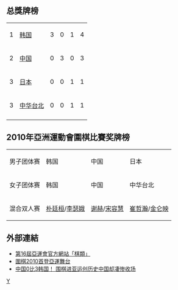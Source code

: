 ==总獎牌榜==
{| {{RankedMedalTable|class=wikitable sortable}}
|-
| 1 ||{{flagicon|KOR}}[[韩国|韩国]]||3||0||1||4 
|-
| 2 ||{{flagicon|CHN}}[[中国|中国]]||0||3||0||3 
|-
| 3 ||{{flagicon|JPN}}[[日本|日本]]||0||0||1||1
|-
| 3 ||{{flagicon|TPE}}[[中华台北|中华台北]]||0||0||1||1
|-
|}

==2010年亞洲運動會圍棋比賽奖牌榜==
{{Main|2010年亞洲運動會圍棋比賽}}


{| {{MedalistTable|type=項目
|columns=1|style=font-size:small;}}
|-
|男子团体赛
|{{flagicon|KOR}}韩国
|{{flagicon|CHN}}中国
|{{flagicon|JPN}}日本
|-
|女子团体赛
|{{flagicon|KOR}}韩国
|{{flagicon|CHN}}中国
|{{flagicon|TPE}}中华台北
|-
|混合双人赛
|{{flagicon|KOR}} [[朴廷桓|朴廷桓]]/[[李瑟娥|李瑟娥]]
|{{flagicon|CHN}} [[谢赫_(中国)|谢赫]]/[[宋容慧|宋容慧]]
|{{flagicon|KOR}} [[崔哲瀚|崔哲瀚]]/[[金仑映|金仑映]]
|}

==外部連結==
*[http://www.gz2010.cn/special/00780202/qilei.html 第16屆亞運會官方網站「棋類」] {{Wayback|url=http://www.gz2010.cn/special/00780202/qilei.html |date=20111116092019 }}
*[http://www.gz2010.cn/special/007802O3/thegameofgo.html 圍棋2010首登亞運舞台] {{Wayback|url=http://www.gz2010.cn/special/007802O3/thegameofgo.html |date=20120509183211 }}
*[http://yayun2010.sina.com.cn/go/2010-11-26/19375338654.shtml 中国0比3韩国！ 围棋进亚运创历史中国却凄惨收场] {{Wayback|url=http://yayun2010.sina.com.cn/go/2010-11-26/19375338654.shtml |date=20190919045104 }}
{{圍棋世界賽事}}
[[Category:国际围棋比赛|Y]]